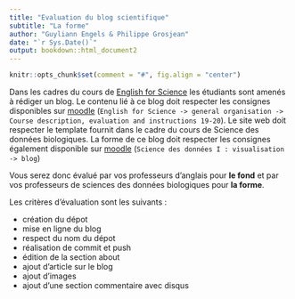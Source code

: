 ```yaml
---
title: "Evaluation du blog scientifique"
subtitle: "La forme" 
author: "Guyliann Engels & Philippe Grosjean"
date: "`r Sys.Date()`"
output: bookdown::html_document2
---
```


```r
knitr::opts_chunk$set(comment = "#", fig.align = "center")
```


Dans les cadres du cours de [English for Science](http://applications.umons.ac.be/web/en/pde/2019-2020/ue/US-B2-SCBIOL-001-M.htm) les étudiants sont amenés à rédiger un blog. Le contenu lié à ce blog doit respecter les consignes disponibles sur [moodle](https://moodle.umons.ac.be) (`English for Science -> general organisation -> Course description, evaluation and instructions 19-20`). Le site web doit respecter le template fournit dans le cadre du cours de Science des données biologiques. La forme de ce blog doit respecter les consignes également disponible sur [moodle](https://moodle.umons.ac.be) (`Science des données I : visualisation -> blog`)

Vous serez donc évalué par vos professeurs d'anglais pour **le fond** et par vos professeurs de sciences des données biologiques pour **la forme**.

Les critères d'évaluation sont les suivants :

- création du dépot
- mise en ligne du blog
- respect du nom du dépot 
- réalisation de commit et push
- édition de la section about
- ajout d'article sur le blog
- ajout d'images
- ajout d'une section commentaire avec disqus



